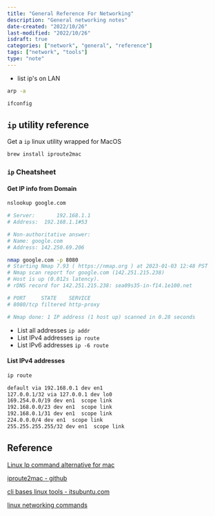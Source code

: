 ```yaml
---
title: "General Reference For Networking"
description: "General networking notes"
date-created: "2022/10/26"
last-modified: "2022/10/26"
isdraft: true
categories: ["network", "general", "reference"]
tags: ["network", "tools"]
type: "note"
---
```


- list ip's on LAN

```sh
arp -a
```

```sh
ifconfig
```

## `ip` utility reference

Get a `ip` linux utility wrapped for MacOS

```sh
brew install iproute2mac
```

### `ip` Cheatsheet

#### Get IP info from Domain 

```sh 
nslookup google.com

# Server:		192.168.1.1
# Address:	192.168.1.1#53

# Non-authoritative answer:
# Name:	google.com
# Address: 142.250.69.206
```

```sh 
nmap google.com -p 8080
# Starting Nmap 7.93 ( https://nmap.org ) at 2023-01-03 12:48 PST
# Nmap scan report for google.com (142.251.215.238)
# Host is up (0.012s latency).
# rDNS record for 142.251.215.238: sea09s35-in-f14.1e100.net

# PORT     STATE    SERVICE
# 8080/tcp filtered http-proxy

# Nmap done: 1 IP address (1 host up) scanned in 0.28 seconds
```


- List all addresses `ip addr`
- List IPv4 addresses `ip route`
- List IPv6 addresses `ip -6 route`

#### List IPv4 addresses

```sh
ip route
```

```sh
default via 192.168.0.1 dev en1
127.0.0.1/32 via 127.0.0.1 dev lo0
169.254.0.0/19 dev en1  scope link
192.168.0.0/23 dev en1  scope link
192.168.0.1/31 dev en1  scope link
224.0.0.0/4 dev en1  scope link
255.255.255.255/32 dev en1  scope link
```

## Reference

[Linux Ip command alternative for mac](https://superuser.com/questions/687310/ip-command-in-mac-os-x-terminal)

[iproute2mac - github](https://github.com/brona/iproute2mac)

[cli bases linux tools - itsubuntu.com](https://itsubuntu.com/cli-based-linux-network-management-tools/)

[linux networking commands](https://geekflare.com/linux-networking-commands/)
